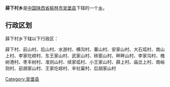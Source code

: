 {{中国乡级行政区
|行政区全称 = 薛下村乡
|景观照片文件名 = 
|景观照片描述 = 
|汉语拼音 =
|其他语言 = 
|其他语言名称 = 
|位置图文件名 = 
|位置图描述 = 
|自定义图片=
|上级行政区 = [[陕西省|陕西省]][[榆林市|榆林市]][[吴堡县|吴堡县]]
|行政区类别 = [[乡级行政区|乡]]
|行政区划代码 = 
|行政区划 = 
|村委会 = 
|居委会 = 
|建置时间 = 
|领导职位 = 
|领导名称 = 
|政府驻地 = 
|毗邻 = 
|地理坐标 = 
|总面积 = 
|总人口 = 
|户籍人口 = 
|户籍人口年份 = 
|常住人口 = 
|常住人口年份 = 
|人口密度 = 
|GDP = 
|邮政编码 = 
|电话区号 = 
|官方网站 = 
|网站名称 = 
}}
'''薛下村乡'''是[[中华人民共和国|中国]][[陕西省|陕西省]][[榆林市|榆林市]][[吴堡县|吴堡县]]下辖的一个[[乡级行政区|乡]]。

== 行政区划 ==
薛下村乡下辖以下行政区：

薛下村、前山村、后山村、水游村、横沟村、寨山村、安家山村、大石坬村、南山上村、李家圪崂村、东王家山村、武家山村、砖窑山村、畔畔山村、李家沟村、槐树港村、枣丰树村、准则山村、续家坬村、小王家山村、薛上村、庙岔上村、南峪则村、前胡家山村、王家圪崂村、辛社窠村、后胡家山村

{{陕西小作品}}
{{吴堡县行政区划}}

[[Category:吴堡县|Category:吴堡县]]